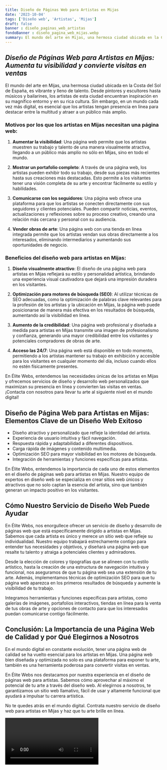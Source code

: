 ```yaml
---
title: Diseño de Páginas Web para Artistas en Mijas
date: '2023-10-04'
tags: ['Diseño web', 'Artistas', 'Mijas']
draft: false
banner : diseño_paginas_web_artistas
fondoBanner : diseño_pagina_web_mijas.webp
summary: El mundo del arte en Mijas, una hermosa ciudad ubicada en la Costa del Sol de España, es vibrante y lleno de talento. Desde pintores y escultores hasta músicos y bailarines, los artistas de esta ciudad encuentran inspiración en su magnífico entorno y en su rica cultura. Sin embargo, en un mundo cada vez más digital, es esencial que los artistas tengan presencia en línea para destacar entre la multitud y atraer a un público más amplio.
---
```


## *Diseño de Páginas Web para Artistas en Mijas: Aumenta tu visibilidad y convierte visitas en ventas*

El mundo del arte en Mijas, una hermosa ciudad ubicada en la Costa del Sol de España, es vibrante y lleno de talento. Desde pintores y escultores hasta músicos y bailarines, los artistas de esta ciudad encuentran inspiración en su magnífico entorno y en su rica cultura. Sin embargo, en un mundo cada vez más digital, es esencial que los artistas tengan presencia en línea para destacar entre la multitud y atraer a un público más amplio.

### Motivos por los que los artistas en Mijas necesitan una página web:

1. **Aumentar la visibilidad**: Una página web permite que los artistas muestren su trabajo y talento de una manera visualmente atractiva, llegando a un público más amplio no sólo en Mijas, sino en todo el mundo.

2. **Mostrar un portafolio completo**: A través de una página web, los artistas pueden exhibir todo su trabajo, desde sus piezas más recientes hasta sus creaciones más destacadas. Esto permite a los visitantes tener una visión completa de su arte y encontrar fácilmente su estilo y habilidades.

3. **Comunicarse con los seguidores**: Una página web ofrece una plataforma para que los artistas se conecten directamente con sus seguidores y clientes potenciales. Pueden compartir noticias, eventos, actualizaciones y reflexiones sobre su proceso creativo, creando una relación más cercana y personal con su audiencia.

4. **Vender obras de arte**: Una página web con una tienda en línea integrada permite que los artistas vendan sus obras directamente a los interesados, eliminando intermediarios y aumentando sus oportunidades de negocio.

### Beneficios del diseño web para artistas en Mijas:

1. **Diseño visualmente atractivo**: El diseño de una página web para artistas en Mijas reflejará su estilo y personalidad artística, brindando una experiencia visual cautivadora que dejará una impresión duradera en los visitantes.

2. **Optimización para motores de búsqueda (SEO)**: Al utilizar técnicas de SEO adecuadas, como la optimización de palabras clave relevantes para la profesión de los artistas y la ubicación en Mijas, la página web puede posicionarse de manera más efectiva en los resultados de búsqueda, aumentando así la visibilidad en línea.

3. **Aumento de la credibilidad**: Una página web profesional y diseñada a medida para artistas en Mijas transmite una imagen de profesionalismo y confianza, generando una mayor credibilidad entre los visitantes y potenciales compradores de obras de arte.

4. **Acceso las 24/7**: Una página web está disponible en todo momento, permitiendo a los artistas mantener su trabajo en exhibición y accesible para los visitantes en cualquier momento del día, incluso cuando ellos no estén físicamente presentes.

En Élite Webs, entendemos las necesidades únicas de los artistas en Mijas y ofrecemos servicios de diseño y desarrollo web personalizados que maximizan su presencia en línea y convierten las visitas en ventas. ¡Contacta con nosotros para llevar tu arte al siguiente nivel en el mundo digital!

<GifSeo />

<Cta />

## Diseño de Página Web para Artistas en Mijas: Elementos Clave de un Diseño Web Exitoso

- Diseño atractivo y personalizado que refleje la identidad del artista.
- Experiencia de usuario intuitiva y fácil navegación.
- Respuesta rápida y adaptabilidad a diferentes dispositivos.
- Carga rápida de imágenes y contenido multimedia.
- Optimización SEO para mayor visibilidad en los motores de búsqueda.
- Integración de herramientas y funciones específicas para artistas.

En Élite Webs, entendemos la importancia de cada uno de estos elementos en el diseño de páginas web para artistas en Mijas. Nuestro equipo de expertos en diseño web se especializa en crear sitios web únicos y atractivos que no solo captan la esencia del artista, sino que también generan un impacto positivo en los visitantes.

## Cómo Nuestro Servicio de Diseño Web Puede Ayudar

En Élite Webs, nos enorgullece ofrecer un servicio de diseño y desarrollo de páginas web que está específicamente dirigido a artistas en Mijas. Sabemos que cada artista es único y merece un sitio web que refleje su individualidad. Nuestro equipo trabajará estrechamente contigo para entender tus necesidades y objetivos, y diseñará una página web que resalte tu talento y atraiga a potenciales clientes y admiradores.

Desde la elección de colores y tipografías que se alineen con tu estilo artístico, hasta la creación de una estructura de navegación intuitiva y funcional, nos aseguramos de que tu página web sea una extensión de tu arte. Además, implementamos técnicas de optimización SEO para que tu página web aparezca en los primeros resultados de búsqueda y aumente la visibilidad de tu trabajo.

Integramos herramientas y funciones específicas para artistas, como galerías de imágenes, portafolios interactivos, tiendas en línea para la venta de tus obras de arte y opciones de contacto para que los interesados puedan comunicarse contigo fácilmente.

## Conclusión: La Importancia de una Página Web de Calidad y por Qué Elegirnos a Nosotros

En el mundo digital en constante evolución, tener una página web de calidad se ha vuelto esencial para los artistas en Mijas. Una página web bien diseñada y optimizada no solo es una plataforma para exponer tu arte, también es una herramienta poderosa para convertir visitas en ventas.

En Élite Webs nos destacamos por nuestra experiencia en el diseño de páginas web para artistas. Sabemos cómo aprovechar al máximo el potencial de tu arte a través del diseño web. Al elegirnos a nosotros, te garantizamos un sitio web llamativo, fácil de usar y altamente funcional que ayudará a impulsar tu carrera artística.

No te quedes atrás en el mundo digital. Contrata nuestro servicio de diseño web para artistas en Mijas y haz que tu arte brille en línea.

<Video />

<CtaBot job='Artistas' city='Mijas'/>

<Gmaps query='Mijas+españa+maps' />